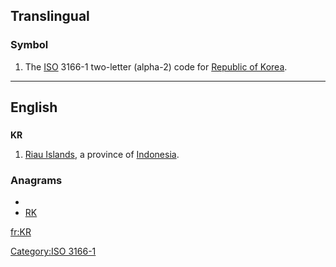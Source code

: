 
==Translingual==
===Symbol===
{{infl|mul|symbol}}
# The [[ISO]] 3166-1 two-letter (alpha-2) code for [[Republic of Korea]].

[[Category:ISO 3166-1]]
----
==English==
==={{abbreviation}}===
'''KR'''
#[[Riau Islands]], a province of [[Indonesia]].

===Anagrams===
* {{alphagram|kr}}
* [[RK#English|RK]]


[[fr:KR]]